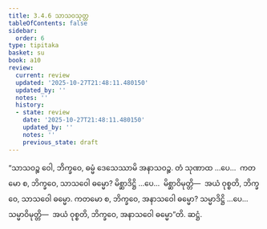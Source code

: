 ```yaml
---
title: 3.4.6 သာသဝသုတ္တ
tableOfContents: false
sidebar:
  order: 6
type: tipitaka
basket: su
book: a10
review:
  current: review
  updated: '2025-10-27T21:48:11.480150'
  updated_by: ''
  notes: ''
  history:
  - state: review
    date: '2025-10-27T21:48:11.480150'
    updated_by: ''
    notes: ''
    previous_state: draft
---
```



<ReviewStatus review={frontmatter.review} showDetails={true} />

<HypothesisAnnotation frontmatter={frontmatter} />

<DynamicBreadcrumb />

<Division number="139" book="a10" e="ch" v="17" p="454">

<Paragraph number="1116" book="a10">
“သာသဝဉ္စ ဝေါ, ဘိက္ခဝေ, ဓမ္မံ ဒေသေဿာမိ အနာသဝဉ္စ. တံ သုဏာထ …ပေ…  ကတမော စ, ဘိက္ခဝေ, သာသဝေါ ဓမ္မော? မိစ္ဆာဒိဋ္ဌိ …ပေ…  မိစ္ဆာဝိမုတ္တိ—  အယံ ဝုစ္စတိ, ဘိက္ခဝေ, သာသဝေါ ဓမ္မော. ကတမော စ, ဘိက္ခဝေ, အနာသဝေါ ဓမ္မော? သမ္မာဒိဋ္ဌိ …ပေ…  သမ္မာဝိမုတ္တိ—  အယံ ဝုစ္စတိ, ဘိက္ခဝေ, အနာသဝေါ ဓမ္မော”တိ.

</Paragraph>
</Division>

<Paragraph number="1117" type="center" book="a10">
ဆဋ္ဌံ.
</Paragraph>